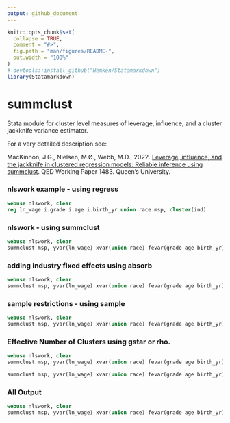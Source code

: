 ```yaml
---
output: github_document
---
```


<!-- README.md is generated from README.Rmd. Please edit that file -->

```r
knitr::opts_chunk$set(
  collapse = TRUE,
  comment = "#>",
  fig.path = "man/figures/README-",
  out.width = "100%"
)
# devtools::install_github("Hemken/Statamarkdown")
library(Statamarkdown)
```

# summclust

Stata module for cluster level measures of leverage, influence,  and a cluster jackknife variance estimator.

For a very detailed description see:

MacKinnon, J.G., Nielsen, M.Ø., Webb, M.D., 2022. [Leverage, influence, and the jackknife in clustered regression models: Reliable inference using summclust](https://arxiv.org/abs/2205.03288). QED Working Paper 1483. Queen’s University.    

### nlswork example - using regress

```stata
webuse nlswork, clear
reg ln_wage i.grade i.age i.birth_yr union race msp, cluster(ind)
```

### nlswork - using summclust

```stata
webuse nlswork, clear
summclust msp, yvar(ln_wage) xvar(union race) fevar(grade age birth_yr) cluster(ind)
```

### adding industry fixed effects using absorb

```stata
webuse nlswork, clear
summclust msp, yvar(ln_wage) xvar(union race) fevar(grade age birth_yr) absorb(ind) cluster(ind)
```
  
### sample restrictions - using sample

```stata
webuse nlswork, clear
summclust msp, yvar(ln_wage) xvar(union race) fevar(grade age birth_yr) sample(age>=25) cluster(ind)
```
            
### Effective Number of Clusters using gstar or rho.

```stata
webuse nlswork, clear
summclust msp, yvar(ln_wage) xvar(union race) fevar(grade age birth_yr) cluster(ind) gstar

summclust msp, yvar(ln_wage) xvar(union race) fevar(grade age birth_yr) cluster(ind) rho(0.5)
```
  
### All Output

```stata
webuse nlswork, clear
summclust msp, yvar(ln_wage) xvar(union race) fevar(grade age birth_yr) absorb(dubind) cluster(ind) table svars jack rho(0.5)
```

